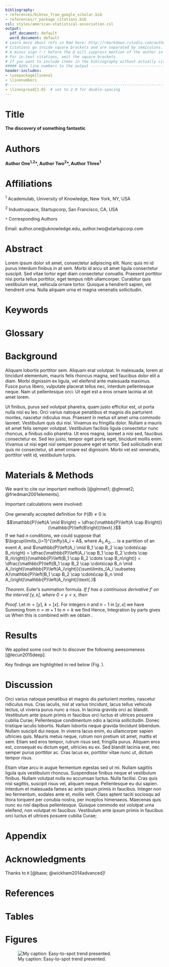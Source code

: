 ```yaml
---
bibliography:
- references/bibtex_from_google_scholar.bib
- references/r_package_citations.bib
csl: styles/american-statistical-association.csl
output:
  pdf_document: default
  word_document: default
# Learn more about refs in Rmd here: http://rmarkdown.rstudio.com/authoring_bibliographies_and_citations.html
# Citations go inside square brackets and are separated by semicolons. Each citation must have a key, composed of ‘@’ + the citation identifier from the database, and may optionally have a prefix, a locator, and a suffix.
# A minus sign (-) before the @ will suppress mention of the author in the citation. This can be useful when the author is already mentioned in the text
# For in-text citations, omit the square brackets.
# If you want to include items in the bibliography without actually citing them in the body text, you can define a dummy nocite metadata field and put the citations there.
##### Adds line numbers to the output ------------------------------------------
header-includes:
- \usepackage{lineno}
- \linenumbers
#-------------------------------------------------------------------------------
- \linespread{1.0}  # set to 2.0 for double-spacing
---
```


# Title

**The discovery of something fantastic**

# Authors

**Author One^1,2^\*, Author Two^2^\*, Author Three^1^**

# Affiliations

^1^ Academulab, University of Knowledge, New York, NY, USA

^2^ Industruspace, Startupcorp, San Francisco, CA, USA

`*` Corresponding Authors

Email: author.one@uknowledge.edu, author.two@startupcorp.com


\newpage  <!-- end of title page -->

# Abstract

Lorem ipsum dolor sit amet, consectetur adipiscing elit. Nunc quis mi id purus interdum finibus in at sem. Morbi id arcu sit amet ligula consectetur suscipit. Sed vitae tortor eget diam consectetur convallis. Praesent porttitor nisi porta tellus porttitor, eget tempus nibh ullamcorper. Curabitur quis vestibulum erat, vehicula ornare tortor. Quisque a hendrerit sapien, vel hendrerit urna. Nulla aliquam urna et magna venenatis sollicitudin.

# Keywords

# Glossary

# Background

Aliquam lobortis porttitor sem. Aliquam erat volutpat. In malesuada, lorem at tincidunt elementum, mauris felis rhoncus magna, sed faucibus dolor elit a diam. Morbi dignissim ex ligula, vel eleifend ante malesuada maximus. Fusce purus libero, vulputate placerat tellus nec, interdum pellentesque neque. Nam ut pellentesque orci. Ut eget est a eros ornare lacinia at sit amet lorem.

Ut finibus, purus sed volutpat pharetra, quam justo efficitur est, ut porta nulla nisl eu leo. Orci varius natoque penatibus et magnis dis parturient montes, nascetur ridiculus mus. Praesent in metus sit amet urna commodo laoreet. Vestibulum quis dui nisi. Vivamus eu fringilla dolor. Nullam a mauris sit amet felis semper volutpat. Vestibulum facilisis ligula consectetur nunc rhoncus, a finibus odio pharetra. Ut eros magna, laoreet a nisi sed, faucibus consectetur ex. Sed leo justo, tempor eget porta eget, tincidunt mollis enim. Vivamus ut nisi eget nisl semper posuere eget et tortor. Sed sollicitudin erat quis mi consectetur, sit amet ornare est dignissim. Morbi vel est venenatis, porttitor velit id, vestibulum turpis.

# Materials & Methods

<!-- sample of >1 citation formatting -->
We want to cite our important methods [@glmnet1; @glmnet2; @friedman2001elements].

Important calculations were involved:

<!-- Thanks to https://math.stackexchange.com/a/1000908/501801 for the following -->

One generally accepted definition for $\mathbb{P}\left(B\right) \neq 0$ is 
$$\mathbb{P}\left(A \mid B\right) = \dfrac{\mathbb{P}\left(A \cap B\right)}{\mathbb{P}\left(B\right)}\text{.}$$
If we had $n$ conditions, we could suppose that $\bigcup\limits_{i=1}^{\infty}A_i = A$, where $A_1, A_2, \dots$  is a partition of an event $A$, and 
$\mathbb{P}\left(A_i \mid B_1 \cap B_2 \cap \cdots\cap B_n\right) = \dfrac{\mathbb{P}\left(A_i \cap B_1 \cap B_2 \cdots \cap B_n\right)}{\mathbb{P}\left(B_1 \cap B_2 \cdots \cap B_n\right)} = \dfrac{\mathbb{P}\left(B_1 \cap B_2 \cap \cdots\cap B_n \mid A_i\right)\mathbb{P}\left(A_i\right)}{\sum\limits_{A_i \subseteq A}\mathbb{P}\left(B_1 \cap B_2 \cap \cdots\cap B_n \mid A_i\right)\mathbb{P}\left(A_i\right)}\text{.}$

<!-- Thanks to http://mathb.in/1 for the following -->

_Theorem._ Euler's summation formula. _If $f$ has a continuous
derivative $f'$ on the interval $[y, x]$, where $0 < y < x$,
then_

\begin{align}
\label{theorem}
\sum_{y < n \le x} f(n) = & \int_y^x f(t) dt +
                            \int_y^x (t - [t]) f'(t) dt \notag \\
                          & + f(x)([x] - x) - f(y)([y] - y).
\end{align}

_Proof._ Let $m = [y]$, $k = [x]$. For integers $n$ and $n - 1$
in $[y, x]$ we have
\begin{align*}
\int_{n-1}^n [t] f'(t) dt & = \int_{n-1}^n f'(t) dt \\
                          & = (n - 1) \bigl( f(n) - f(n - 1)
                                      \bigr) \\
                          & = \bigl(
                                n f(n) - (n - 1) f(n - 1)
                              \bigr) - f(n).
\end{align*}
Summing from $n = m + 1$ to $n = k$ we find
\begin{align*}
\int_{m}^k [t] f'(t) dt & = \sum_{n = m + 1}^k \bigl(
                                n f(n) - (n - 1) f(n - 1) 
                            \bigr) - \sum_{y < n \le x} f(n) \\
                        & = k f(k) - m f(m) -
                            \sum_{y < n \le x} f(n).
\end{align*}
Hence,
\begin{align}
\label{summation}
\sum_{y < n \le x} f(n) & = - \int_{m}^k [t] f'(t) dt +
                              k f(k) - m f(m) \notag \\
                        & = - \int_{y}^x [t] f'(t) dt +
                              k f(x) - m f(y).
\end{align}
Integration by parts gives us
\begin{equation*}
\int_y^x f(t) dt = x f(x) - y f(y) - \int_y^x t f'(t) dt.
\end{equation*}
When this is combined with \eqref{summation} we obtain
\eqref{theorem}.

# Results

We applied some cool tech to discover the following awesomeness [@lecun2015deep].

Key findings are highlighted in red below (Fig. \ref{fig1}).

# Discussion

Orci varius natoque penatibus et magnis dis parturient montes, nascetur ridiculus mus. Cras iaculis, nisl at varius tincidunt, lacus tellus vehicula lectus, ut viverra purus nunc a risus. In lacinia gravida orci ac blandit. Vestibulum ante ipsum primis in faucibus orci luctus et ultrices posuere cubilia Curae; Pellentesque condimentum odio a lacinia sollicitudin. Donec tristique iaculis lobortis. Nullam lobortis neque gravida tincidunt bibendum. Nullam suscipit dui neque. In viverra lacus enim, eu ullamcorper sapien ultricies quis. Mauris metus neque, rutrum non pretium sit amet, mattis et sem. Etiam sed eros tempor, rutrum risus sed, fringilla purus. Aliquam eros est, consequat eu dictum eget, ultricies eu ex. Sed blandit lacinia erat, nec semper purus porttitor ac. Cras lacus ex, porttitor vitae nunc ut, dictum tempor risus.

Etiam vitae arcu in augue fermentum egestas sed ut mi. Nullam sagittis ligula quis vestibulum rhoncus. Suspendisse finibus neque et vestibulum finibus. Nullam volutpat nulla eu accumsan luctus. Nulla facilisi. Cras quis nisl sagittis, suscipit risus vel, aliquam neque. Pellentesque eu dui sapien. Interdum et malesuada fames ac ante ipsum primis in faucibus. Integer non leo fermentum, sodales ante et, mollis velit. Class aptent taciti sociosqu ad litora torquent per conubia nostra, per inceptos himenaeos. Maecenas quis nunc eu nisl dapibus pellentesque. Quisque commodo est volutpat urna eleifend, non volutpat mi faucibus. Vestibulum ante ipsum primis in faucibus orci luctus et ultrices posuere cubilia Curae;

# Appendix

# Acknowledgments

Thanks to `R` [@base; @wickham2014advanced]!

# References

<!-- From https://stackoverflow.com/questions/41532707/include-rmd-appendix-after-references
 div tells Pandoc to include the refs here, rather than at the end of the document. -->
 
<div id="refs"></div>

# Tables

# Figures

![My caption: Easy-to-spot trend presented. \label{fig1}](figures/graph3_random_color.png)